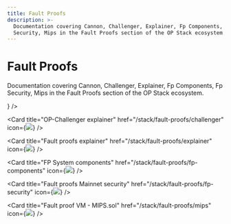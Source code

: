 ```yaml
---
title: Fault Proofs
description: >-
  Documentation covering Cannon, Challenger, Explainer, Fp Components, Fp
  Security, Mips in the Fault Proofs section of the OP Stack ecosystem.
---
```



# Fault Proofs

Documentation covering Cannon, Challenger, Explainer, Fp Components, Fp Security, Mips in the Fault Proofs section of the OP Stack ecosystem.

<CardGroup>
  <Card title="Fault proof VM - Cannon" href="/stack/fault-proofs/cannon" icon={<img src="/img/icons/shapes.svg" />} />

  <Card title="OP-Challenger explainer" href="/stack/fault-proofs/challenger" icon={<img src="/img/icons/shapes.svg" />} />

  <Card title="Fault proofs explainer" href="/stack/fault-proofs/explainer" icon={<img src="/img/icons/shapes.svg" />} />

  <Card title="FP System components" href="/stack/fault-proofs/fp-components" icon={<img src="/img/icons/shapes.svg" />} />

  <Card title="Fault proofs Mainnet security" href="/stack/fault-proofs/fp-security" icon={<img src="/img/icons/shapes.svg" />} />

  <Card title="Fault proof VM - MIPS.sol" href="/stack/fault-proofs/mips" icon={<img src="/img/icons/shapes.svg" />} />
</CardGroup>
